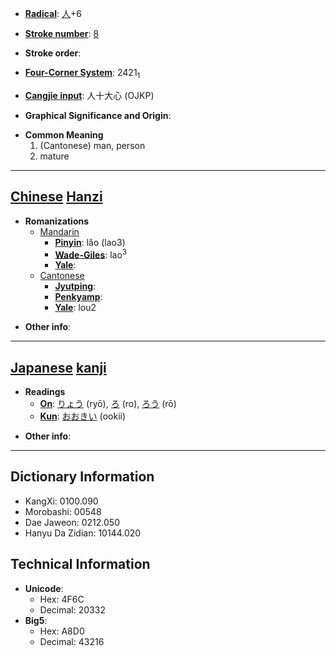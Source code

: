 * '''[[Wiktionary:Chinese radical index| Radical]]''': [[Wiktionary:Chinese radical index 人|人]]+6

* '''[[Wiktionary:Chinese total strokes index|Stroke number]]''': [[Wiktionary:Chinese total strokes index 8|8]]

* '''Stroke order''': 

* '''[[Wiktionary:Chinese four corner index|Four-Corner System]]''': 2421<sub>1</sub>

* '''[[Wiktionary:Chinese Cangjie index|Cangjie input]]''': 人十大心 (OJKP)

* '''Graphical Significance and Origin''': 

* '''Common Meaning'''
*#(Cantonese) man, person
*# mature


----

== [[Chinese]] [[Hanzi]] ==

* '''Romanizations'''
** [[Mandarin]]
*** '''[[Pinyin]]''': lǎo (lao3)
*** '''[[Wade-Giles]]''': lao<sup>3</sup>
*** '''[[Yale]]''': 
**[[Cantonese]]
***'''[[Jyutping]]''':
***'''[[Penkyamp]]''': 
***'''[[Yale]]''': lou2

* '''Other info''': 

----

== [[Japanese]] [[kanji]] ==

* '''Readings'''
** '''[[On]]''': [[りょう]] (ryō), [[ろ]] (ro), [[ろう]] (rō)
** '''[[Kun]]''': [[おおきい]] (ookii)

* '''Other info''':  

----

== Dictionary Information ==

* KangXi: 0100.090
* Morobashi: 00548
* Dae Jaweon: 0212.050
* Hanyu Da Zidian: 10144.020

== Technical Information ==

* '''Unicode''':
** Hex: 4F6C
** Decimal: 20332
* '''Big5''':
** Hex: A8D0
** Decimal: 43216